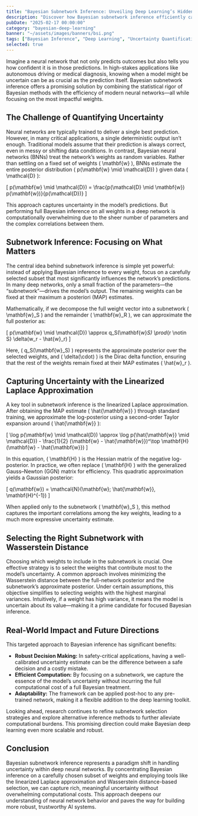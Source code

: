 ```yaml
---
title: "Bayesian Subnetwork Inference: Unveiling Deep Learning’s Hidden Uncertainty"
description: "Discover how Bayesian subnetwork inference efficiently captures uncertainty in deep neural networks by focusing Bayesian analysis on a critical subset of weights using techniques like the linearized Laplace approximation and Wasserstein distance-based selection."
pubDate: "2025-02-17 00:00:00"
category: "bayesian-deep-learning"
banner: "~/assets/images/banners/bsi.png"
tags: ["Bayesian Inference", "Deep Learning", "Uncertainty Quantification", "Neural Networks", "Subnetwork Inference"]
selected: true
---
```



Imagine a neural network that not only predicts outcomes but also tells you how confident it is in those predictions. In high-stakes applications like autonomous driving or medical diagnosis, knowing when a model might be uncertain can be as crucial as the prediction itself. Bayesian subnetwork inference offers a promising solution by combining the statistical rigor of Bayesian methods with the efficiency of modern neural networks—all while focusing on the most impactful weights.

## The Challenge of Quantifying Uncertainty

Neural networks are typically trained to deliver a single best prediction. However, in many critical applications, a single deterministic output isn’t enough. Traditional models assume that their prediction is always correct, even in messy or shifting data conditions. In contrast, Bayesian neural networks (BNNs) treat the network’s weights as random variables. Rather than settling on a fixed set of weights \( \mathbf{w} \), BNNs estimate the entire posterior distribution \( p(\mathbf{w} \mid \mathcal{D}) \) given data \( \mathcal{D} \):

\[
p(\mathbf{w} \mid \mathcal{D}) = \frac{p(\mathcal{D} \mid \mathbf{w}) p(\mathbf{w})}{p(\mathcal{D})}
\]

This approach captures uncertainty in the model’s predictions. But performing full Bayesian inference on all weights in a deep network is computationally overwhelming due to the sheer number of parameters and the complex correlations between them.

## Subnetwork Inference: Focusing on What Matters

The central idea behind subnetwork inference is simple yet powerful: instead of applying Bayesian inference to every weight, focus on a carefully selected subset that most significantly influences the network’s predictions. In many deep networks, only a small fraction of the parameters—the “subnetwork”—drives the model’s output. The remaining weights can be fixed at their maximum a posteriori (MAP) estimates.

Mathematically, if we decompose the full weight vector into a subnetwork \( \mathbf{w}_S \) and the remainder \( \mathbf{w}_R \), we can approximate the full posterior as:

\[
p(\mathbf{w} \mid \mathcal{D}) \approx q_S(\mathbf{w}_S) \prod_{r \notin S} \delta(w_r - \hat{w}_r)
\]

Here, \( q_S(\mathbf{w}_S) \) represents the approximate posterior over the selected weights, and \( \delta(\cdot) \) is the Dirac delta function, ensuring that the rest of the weights remain fixed at their MAP estimates \( \hat{w}_r \).

## Capturing Uncertainty with the Linearized Laplace Approximation

A key tool in subnetwork inference is the linearized Laplace approximation. After obtaining the MAP estimate \( \hat{\mathbf{w}} \) through standard training, we approximate the log-posterior using a second-order Taylor expansion around \( \hat{\mathbf{w}} \):

\[
\log p(\mathbf{w} \mid \mathcal{D}) \approx \log p(\hat{\mathbf{w}} \mid \mathcal{D}) - \frac{1}{2} (\mathbf{w} - \hat{\mathbf{w}})^\top \mathbf{H} (\mathbf{w} - \hat{\mathbf{w}})
\]

In this equation, \( \mathbf{H} \) is the Hessian matrix of the negative log-posterior. In practice, we often replace \( \mathbf{H} \) with the generalized Gauss–Newton (GGN) matrix for efficiency. This quadratic approximation yields a Gaussian posterior:

\[
q(\mathbf{w}) = \mathcal{N}(\mathbf{w}; \hat{\mathbf{w}}, \mathbf{H}^{-1})
\]

When applied only to the subnetwork \( \mathbf{w}_S \), this method captures the important correlations among the key weights, leading to a much more expressive uncertainty estimate.

## Selecting the Right Subnetwork with Wasserstein Distance

Choosing which weights to include in the subnetwork is crucial. One effective strategy is to select the weights that contribute most to the model’s uncertainty. A common approach involves minimizing the Wasserstein distance between the full-network posterior and the subnetwork’s approximate posterior. Under certain assumptions, this objective simplifies to selecting weights with the highest marginal variances. Intuitively, if a weight has high variance, it means the model is uncertain about its value—making it a prime candidate for focused Bayesian inference.

## Real-World Impact and Future Directions

This targeted approach to Bayesian inference has significant benefits:
- **Robust Decision Making:** In safety-critical applications, having a well-calibrated uncertainty estimate can be the difference between a safe decision and a costly mistake.
- **Efficient Computation:** By focusing on a subnetwork, we capture the essence of the model’s uncertainty without incurring the full computational cost of a full Bayesian treatment.
- **Adaptability:** The framework can be applied post-hoc to any pre-trained network, making it a flexible addition to the deep learning toolkit.

Looking ahead, research continues to refine subnetwork selection strategies and explore alternative inference methods to further alleviate computational burdens. This promising direction could make Bayesian deep learning even more scalable and robust.

## Conclusion

Bayesian subnetwork inference represents a paradigm shift in handling uncertainty within deep neural networks. By concentrating Bayesian inference on a carefully chosen subset of weights and employing tools like the linearized Laplace approximation and Wasserstein distance-based selection, we can capture rich, meaningful uncertainty without overwhelming computational costs. This approach deepens our understanding of neural network behavior and paves the way for building more robust, trustworthy AI systems.
